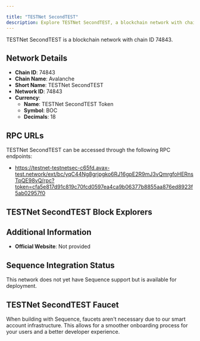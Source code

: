 ```yaml
---

title: "TESTNet SecondTEST"
description: Explore TESTNet SecondTEST, a blockchain network with chain ID 74843. Learn about its native currency, TESTNet SecondTEST Token, and how to interact with the network.
---
```




TESTNet SecondTEST is a blockchain network with chain ID 74843.

## Network Details

- **Chain ID**: 74843
- **Chain Name**: Avalanche
- **Short Name**: TESTNet SecondTEST
- **Network ID**: 74843
- **Currency**: 
  - **Name**: TESTNet SecondTEST Token
  - **Symbol**: BOC
  - **Decimals**: 18

## RPC URLs

TESTNet SecondTEST can be accessed through the following RPC endpoints:

- https://testnet-testnetsec-c65fd.avax-test.network/ext/bc/yqC44Ng8grjpgko6RJ16gpE2R9mJ3vQmrgfoHERnsTpQE98vQ/rpc?token=cfa5e817d91c819c70fcd0597ea4ca9b06377b8855aa876ed8923f5ab02957f0

## TESTNet SecondTEST Block Explorers



## Additional Information

- **Official Website**: Not provided

## Sequence Integration Status

This network does not yet have Sequence support but is available for deployment.

## TESTNet SecondTEST Faucet

When building with Sequence, faucets aren't necessary due to our smart account infrastructure. This allows for a smoother onboarding process for your users and a better developer experience.
